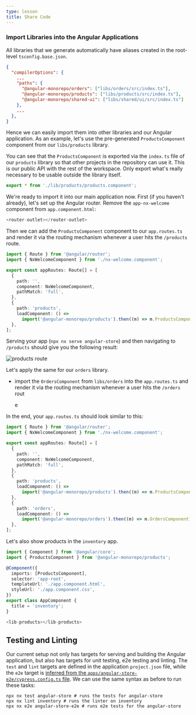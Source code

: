 ```yaml
---
type: lesson
title: Share Code
---
```


### Import Libraries into the Angular Applications

All libraries that we generate automatically have aliases created in the root-level `tsconfig.base.json`.

```json title="/tsconfig.base.json"
{
  "compilerOptions": {
    ...
    "paths": {
      "@angular-monorepo/orders": ["libs/orders/src/index.ts"],
      "@angular-monorepo/products": ["libs/products/src/index.ts"],
      "@angular-monorepo/shared-ui": ["libs/shared/ui/src/index.ts"]
    },
    ...
  },
}
```

Hence we can easily import them into other libraries and our Angular application. As an example, let's use the pre-generated `ProductsComponent` component from our `libs/products` library.

You can see that the `ProductsComponent` is exported via the `index.ts` file of our `products` library so that other projects in the repository can use it. This is our public API with the rest of the workspace. Only export what's really necessary to be usable outside the library itself.

```ts title="/libs/products/src/index.ts"
export * from './lib/products/products.component';
```

We're ready to import it into our main application now. First (if you haven't already), let's set up the Angular router. Remove the `app-nx-welcome` component from `app.component.html`:

```ts title="/apps/angular-store/src/app/app.component.html"
<router-outlet></router-outlet>
```

Then we can add the `ProductsComponent` component to our `app.routes.ts` and render it via the routing mechanism whenever a user hits the `/products` route.

```ts title="/apps/angular-store/src/app/app.routes.ts" {10-14}
import { Route } from '@angular/router';
import { NxWelcomeComponent } from './nx-welcome.component';

export const appRoutes: Route[] = [
  {
    path: '',
    component: NxWelcomeComponent,
    pathMatch: 'full',
  },
  {
    path: 'products',
    loadComponent: () =>
      import('@angular-monorepo/products').then((m) => m.ProductsComponent),
  },
];
```

Serving your app (`npx nx serve angular-store`) and then navigating to `/products` should give you the following result:

![products route](/documentation/shared/tutorials/app-products-route.png)

Let's apply the same for our `orders` library.

- import the `OrdersComponent` from `libs/orders` into the `app.routes.ts` and render it via the routing mechanism whenever a user hits the `/orders` rout

  e

In the end, your `app.routes.ts` should look similar to this:

```ts title="apps/angular-store/src/app/app.routes.ts" {15-19}
import { Route } from '@angular/router';
import { NxWelcomeComponent } from './nx-welcome.component';

export const appRoutes: Route[] = [
  {
    path: '',
    component: NxWelcomeComponent,
    pathMatch: 'full',
  },
  {
    path: 'products',
    loadComponent: () =>
      import('@angular-monorepo/products').then((m) => m.ProductsComponent),
  },
  {
    path: 'orders',
    loadComponent: () =>
      import('@angular-monorepo/orders').then((m) => m.OrdersComponent),
  },
];
```

Let's also show products in the `inventory` app.

```ts title="apps/inventory/src/app/app.component.ts" {2,5}
import { Component } from '@angular/core';
import { ProductsComponent } from '@angular-monorepo/products';

@Component({
  imports: [ProductsComponent],
  selector: 'app-root',
  templateUrl: './app.component.html',
  styleUrl: './app.component.css',
})
export class AppComponent {
  title = 'inventory';
}
```

```ts title="apps/inventory/src/app/app.component.html"
<lib-products></lib-products>
```

## Testing and Linting


<VideoLink link="https://youtu.be/ZzTP4bVJEnI?t=410"></VideoLink>

Our current setup not only has targets for serving and building the Angular application, but also has targets for unit testing, e2e testing and linting. The `test` and `lint` targets are defined in the application `project.json` file, while the `e2e` target is [inferred from the `apps/angular-store-e2e/cypress.config.ts` file](#inferred-tasks). We can use the same syntax as before to run these tasks:

```shell
npx nx test angular-store # runs the tests for angular-store
npx nx lint inventory # runs the linter on inventory
npx nx e2e angular-store-e2e # runs e2e tests for the angular-store
```
